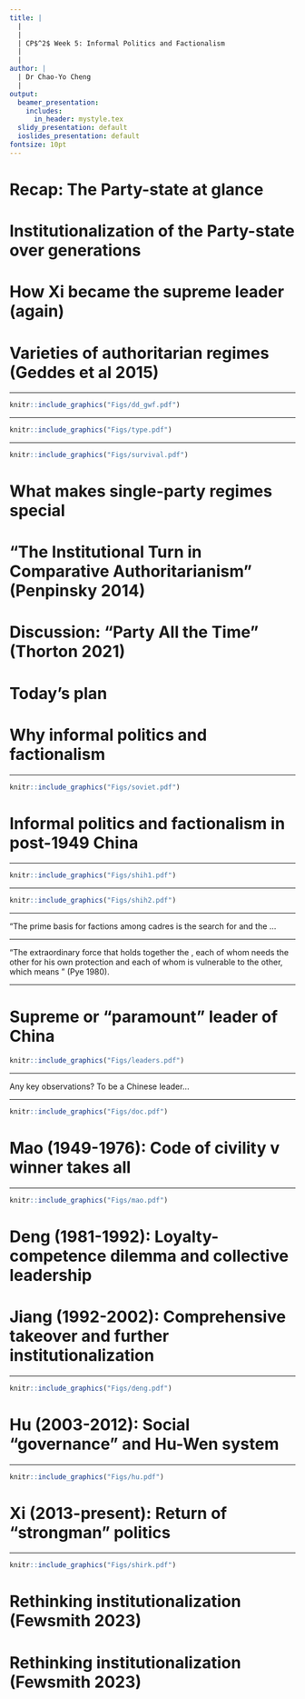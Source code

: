 ```yaml
---
title: |
  | 
  |
  | CP$^2$ Week 5: Informal Politics and Factionalism
  |
  |
author: |
  | Dr Chao-Yo Cheng
  |
output:
  beamer_presentation:
    includes:
      in_header: mystyle.tex
  slidy_presentation: default
  ioslides_presentation: default
fontsize: 10pt
---
```


# Recap: The Party-state at glance

\begin{itemize}
\small
  \item Party-state helps to characterize the Party's ruling position in the Chinese political system
  \begin{itemize}
    \item \textbf{Party committee} is present in every government department and office
    \item The central Party offices "manage" and coordinate different functional government departments (e.g., Propaganda/Publicity and Ministry of Education)
    \item Leading Working Groups reported to the Party center
    \item Key Politburo members leaders also have posts in the government
    \item Key important offices are separately listed but actually the same one (e.g., Central Military Commission)
    \item Key Party and government offices work jointly despite being two different offices (e.g., Central Commission for Discipline Inspection and the Ministry of Supervision)
  \end{itemize}
\end{itemize}

# Institutionalization of the Party-state over generations

\begin{itemize}
  \item Loyalty-competence tradeoff
  \vspace{0.3cm}
  \item Collective leadership
  \vspace{0.3cm}
  \item Political succession
  \vspace{0.1cm}
  \begin{itemize}
    \item Term limit (except the President and Vice-President)
    \item Retirement age
    \item Successor-in-training
    \item Grandpa-designated successor
    \item Comprehensive takeover
  \end{itemize}
\end{itemize}

# How Xi became the supreme leader (again)

\begin{itemize}
\small
  \item \textbf{Summer to Autumn 2022}
  \begin{itemize}
    \item Preparation: Election of delegates for the National Party Congress and the \textbf{Beidaihe} Meeting
    \item Oct 6-22: The 20th \textbf{National Party Congress} convenes to elect the Central Committee
    \item Oct 23: The \textbf{Central Committee} meets to elect the General Secretary, the Politburo and other important central leadership offices
  \end{itemize}
  \vspace{0.2cm}
  \item \textbf{Spring 2023}
  \begin{itemize}
    \item The \textbf{National People's Congress} convenes to elect the \textbf{President} and other important posts
    \item The President appoints the the Premier (or the Prime Minister) of the \textbf{State Council} and confirmed by the National People's Congress
  \end{itemize}
\end{itemize}

# Varieties of authoritarian regimes (Geddes et al 2015)

\begin{itemize}
  \item \textbf{Personalist}: Access to office and fruits of office depends on much more the discretion of an individual leader; not identical with \textbf{monarchy}
  \vspace{0.4cm}
  \item \textbf{Military}: A group of officers (e.g., junta) decides who will rule and exercise some influence on policy; carrying with the seeds of disintegration on their own while elites in other two types of regime have more incentives to cooperate with each other
  \vspace{0.4cm}
  \item \textbf{Single-party} (or hegemonic party): Access to political office and control over policy are dominated by one party, though other parties may legally exist and compete in elections
  \vspace{0.4cm}
  \item \textbf{Mixed} or hybrid
\end{itemize}

---

```r
knitr::include_graphics("Figs/dd_gwf.pdf")
```
\vspace{0.1cm}
\begin{center}
\tiny
\url{https://sites.psu.edu/dictators/}
\end{center}

---

```r
knitr::include_graphics("Figs/type.pdf")
```
\vspace{0.1cm}
\begin{center}
\tiny
\url{https://sites.psu.edu/dictators/}
\end{center}

---

```r
knitr::include_graphics("Figs/survival.pdf")
```

# What makes single-party regimes special

\begin{itemize}
  \item Key to survival is to make sure elite cohesion through rents and economic success (especially in the case of China)
  \vspace{0.3cm}
  \item Single-party regimes favor internal and societal co-optation
  \vspace{0.1cm}
  \begin{itemize}
    \item Party holds organizational capacity to control the career paths of officials, organizes the distribution of benefits to supporters, and mobilizes citizens to show support for party leaders in other ways
    \item Party cadres simply want to hold their offices and tend to stand by to observe the winners of internal struggle
    \item Party has broad basis of popular support and has the institutional and organizational sources to stay responsive and co-opt for greater participation (Ghandi 2008)
  \end{itemize}
  \vspace{0.3cm}
  \item Caveat: Parties with weak external rival and easy rent access (e.g., the Philippines) tend to be divided and collapse (Smith 2005)
\end{itemize}

# "The Institutional Turn in Comparative Authoritarianism" (Penpinsky 2014)

\begin{itemize}
  \item Why institutions matter for authoritarian survival?
  \vspace{0.1cm}
  \begin{itemize}
    \item Institutions are constraints: Elections, parties and legislatures contain factional conflicts while regulating the mobilization of mass support
    \item Institutions are dictator's instruments: They do what their creators want them to do (e.g., co-optation and power distribution) and can be adjusted
  \end{itemize}
  \vspace{0.3cm}
  \item Why institutions are important for the study of comparative authoritarianism
  \vspace{0.1cm}
  \begin{itemize}
    \item Path dependence and increasing returns: Institutions reproduce the political and social order
    \item Institutions shed light on problems of redistribution and policy making that motivate regime behavior
  \end{itemize}
\end{itemize}

# Discussion: "Party All the Time" (Thorton 2021)

\vspace{0.2cm}
\begincols
  \begincol{.4\textwidth}
    \begin{figure}
    \centering
    \includegraphics[scale=0.6]{Figs/thornton_book}
    \end{figure}
  \endcol
  \begincol{.5\textwidth}
  \begin{itemize}
    \item What are some of the key differences between being a ruling party and a revolutionary party?
    \vspace{0.3cm}
    \item How does CCP manage to succeed both as a revolutionary before 1949 and as a ruling party after the PRC was established?
    \vspace{0.3cm}
    \item Why do many authoritarian leaders rule through the party? How do they build their parties?
    \vspace{0.3cm}
  \end{itemize}
  \endcol
\endcols

# Today's plan

\begin{itemize}
  \item Why informal politics and factionalism
  \vspace{0.4cm}
  \item Elite politics in post-1949 China
  \vspace{0.1cm}
  \begin{itemize}
    \item Mao Zedong (1949-1976)
    \item Deng Xiaoping (1978-1989)
    \item Jiang Zemin (1989-2002)
    \item Hu Jintao (2002-2012)
    \item Xi Jinping (2012-present)
  \end{itemize}
  \vspace{0.4cm}
  \item Theoretical reflections and debates: Wanning institutionalization?
\end{itemize}

# Why informal politics and factionalism

\begin{itemize}
  \item The focus of "high" politics in the literature on comparative Communist regimes (Gregory 2009)
  \vspace{0.4cm}
  \item Formal v informal politics: Contending and vague conceptualization
  \vspace{0.1cm}
  \begin{itemize}
    \item Formal: Political activities organized according to the principle of organizational or corporate impersonality; observable and public
    \item Informal: Political activities identified by the elements of face-to-face relationships and exchanges of either traditional or charismatic authority; "behind-the-scene" and implicit
  \end{itemize}
  \vspace{0.2cm}
\end{itemize}

---

```r
knitr::include_graphics("Figs/soviet.pdf")
```

# Informal politics and factionalism in post-1949 China

\begin{itemize}
  \item Andrew Nathan (1973): Factional politics is the core of informal politics; a faction is a vertically organized structure of face-to-face (in contrast to corporate) clientelistic ties between leaders and their followers
  \vspace{0.22cm}
  \item Tsou Tang (1976): The struggle for power has resulted in the victory of one group or a coalition of \textbf{informal} groups (i.e., winner-takes-all)
  \vspace{0.22cm}
  \item Ditmmer and Wu (1995): Chinese politics is \textit{relational}, which can either be \textbf{value-rational} (informal, personal) or \textbf{purpose-rational} (formal, organizational)
  \vspace{0.22cm}
  \item Victor Shih et al (2010): Using biographical characteristics of CC members to measure relative factional influence of the Party's central leaders and their potential contenders and successors
\end{itemize}

---

```r
knitr::include_graphics("Figs/shih1.pdf")
```

---

```r
knitr::include_graphics("Figs/shih2.pdf")
```

---

\vspace{0.2cm}
\begincols
  \begincol{.4\textwidth}
    \begin{figure}
    \centering
    \includegraphics[scale=0.26]{Figs/pye}
    \end{figure}
  \endcol
  \begincol{.5\textwidth}
  "The prime basis for factions among cadres is the search for \textbf{career security} and the \textbf{protection of power}...
  \endcol
\endcols

---

\vspace{0.2cm}
\begincols
  \begincol{.4\textwidth}
    \begin{figure}
    \centering
    \includegraphics[scale=0.26]{Figs/pye}
    \end{figure}
  \endcol
  \begincol{.5\textwidth}
  "The extraordinary force that holds together the \textbf{networks of officials is the intense attraction of mutual dependency in Chinese culture between superiors and subordinates}, each of whom needs the other for his own protection and each of whom is vulnerable to the other, which means \textbf{they both must be loyal to each other}" (Pye 1980).
  \endcol
\endcols

---

# Supreme or "paramount" leader of China

```r
knitr::include_graphics("Figs/leaders.pdf")
```

---

Any key observations? To be a Chinese leader...
\pause
\vspace{0.5cm}
\begin{itemize}
  \item When you joined the Party (and what you have done) matters
  \item What title(s) you held matters
  \item Where you came from matters
  \item Who you worked with also matters
  \item and....?
\end{itemize}

---

```r
knitr::include_graphics("Figs/doc.pdf")
```
\vspace{0.2cm}
\begin{itemize}
  \item Ep 2: The Mao Years, 1949–1976
  \item Ep 3: Born Under the Red Flag, 1976–1997
\end{itemize}

# Mao (1949-1976): Code of civility v winner takes all

\begin{itemize}
\small
  \item Mao managed to obtain dominance within the Party during the Long March (Zunyi Conference) and in the 1940s (Yan'an Rectification Movement), see Gao (2018)
  \vspace{0.2cm}
  \item The revolutionary success granted Mao and senior cadres supreme positions in the central leadership, and yet Mao's power was far from invincible
  \vspace{0.1cm}
  \begin{itemize}
    \item "Gao-Rao" Incident (1954)
    \item Anti-Rightist Campaign (1957)
    \item Great Leap Forward (1958-1962), also the Lushan Conference (1959)
    \item Cultural Revolution (1966-1976) 
  \end{itemize}
  \item Mao's position in the Party became a cult and led to several (violent) episodes of succession crisis: Liu Shaoqi (1968), Lin Biao (1971) and Hua Guofeng (1978)
\end{itemize}

---

```r
knitr::include_graphics("Figs/mao.pdf")
```

# Deng (1981-1992): Loyalty-competence dilemma and collective leadership

\begin{itemize}
\small
  \item Deng managed to defeat Hua and established a "collective" leadership in 1980, consisting of
  \vspace{0.1cm}
  \begin{itemize}
    \item Hu Yaobang: General Secretary of the CPC
    \item Zhao Ziyang: Premier of the State Council
    \item Deng Xiaoping: Chairman of the CPC and PRC Military Commission
  \end{itemize}
  \vspace{0.2cm}
  \item "Institutionalization" and "professionalization" of cadre management and selection system was established
  \vspace{0.2cm}
  \item Overshadowed by factional competition as senior cadres in the \textbf{Central Advisory Commission} could not agree on the market reform, which led to the \textbf{June-Fourth Incident} (1989)
  \vspace{0.2cm}
  \item Deng resigned as Chairman of the CPC and PRC Military Commission in 1990, and yet remained influential thanks to the Yang brothers in PLA
\end{itemize}

# Jiang (1992-2002): Comprehensive takeover and further institutionalization

\begin{itemize}
\small
  \item Jiang was called to take over Zhao from Shanghai before the June-Fourth Incident; despite the senior cadres' nominal support, his power remained precarious
  \vspace{0.2cm}
  \item The 14th Party Congress (1992) is a watershed
  \vspace{0.1cm}
  \begin{itemize}
    \item Deng used his influence in the PLA to "coerce" the consensus among the senior cadres about the market reform as well as retirement (and yet not without sacrifice)
    \item Jiang managed to take over all leading Party and military posts while becoming the "President" of PRC
  \end{itemize}
  \vspace{0.2cm}
  \item Institutionalized succession: "comprehensive takeover" (though not without doubt) and grandpa-designated successor
  \vspace{0.2cm}
  \item Known for his ideas of "Three Represents," which opened the Party's door to entrepreneurs (Dickson 2008)
\end{itemize}

---

```r
knitr::include_graphics("Figs/deng.pdf")
```

# Hu (2003-2012): Social "governance" and Hu-Wen system

\begin{itemize}
\small
  \item Handpicked by Deng and other senior cadres as a "potential" technocrat successor, unlike his predecessors:
  \begin{itemize}
    \item Started working for the Party after 1949
    \item Had an engineering university degree from Tsinghua
    \item Established many important Youth League and local experiences, including the provincial Party secretary of Tibet
  \end{itemize}
  \vspace{0.1cm}
  \item Worked with \textbf{Wen Jiaobao} (the Premier) closely to cope with many governance challenges, such as
  \begin{itemize}
    \item Three Rural Issues (2000s)
    \item SARS outbreak (2002-2004)
    \item Wenchuan earthquake (2008)
    \item Ethnic violence in Tibet (2008) and Xinjiang (2009)
  \end{itemize}
  \vspace{0.1cm}
  \item Never considered as a strong leader ("internal" democracy), as the Party center was fraught with "factional" divisions, such as the Tsinghua Gang, the Youth League gang and the Princelings (Bo 2003)
\end{itemize}

---

```r
knitr::include_graphics("Figs/hu.pdf")
```

# Xi (2013-present): Return of "strongman" politics

\begin{itemize}
  \item Handpicked by Jiang (allegedly) and other senior cadres in Hu's first term; the son of \textbf{Xi Zhongxun}, a key cadre taking active role in the Chinese Communist revolution (1921-1949)
  \vspace{0.3cm}
  \item Smooth "comprehensive takeover" from Hu and was put together with Li Keqiang (Premier)
  \vspace{0.3cm}
  \item Key developments signaling the "rise" of strongman politics
  \vspace{0.1cm}
  \begin{itemize}
    \item Anti-corruption campaigns, many of which involved those close to Jiang -- the Central Inspection Department gained its prominence (Wang Qishan)
    \item Campaign-based governance, with the construction and teaching of Xi Jinping thought (Wang Huning)
    \item Removal of term limits through constitutional amendment (for the President and Vice President) in 2018
  \end{itemize}
\end{itemize}

---

```r
knitr::include_graphics("Figs/shirk.pdf")
```
\vspace{0.2cm}
\begin{center}
\small
"When Xi Jinping took power in 2012, he capitalized on widespread official corruption and open splits in the leadership to make the case for more concentrated power at the top. In the decade following, and to the present day-the eve of the 20th CCP Congress when he intends to claim a third term-he has accumulated greater power than any leader since Mao."
\end{center}

# Rethinking institutionalization (Fewsmith 2023)

\begin{itemize}
  \item Recent developments have pushed against the optimistic view for institutionalization
  \vspace{0.4cm}
  \begin{itemize}
    \item The typical characterization of authoritarian institutions and their contribution to regime durability is not suitable, as authoritarian rule is a "residual" category
    \vspace{0.2cm}
    \item The conventional characterization of the promotion-based incentive mechanism for Chinese officials is questionable
    \vspace{0.2cm}
    \item Factionalism and informal politics remain prevalent and collective leadership may be unstable due to the absence of effective "third-party" enforcement
  \end{itemize}
\end{itemize}

# Rethinking institutionalization (Fewsmith 2023)

\begin{itemize}
  \item China as a Leninist Party regime (Jowitt 1992)
  \vspace{0.1cm}
  \begin{itemize}
    \item Defined by the "correct line" as an organizational characteristic (Yang Xueguang 2022)
    \item The Party "controls" the cadres and a common ideology is enforced on the basis of a correct line
    \item Ideology is an instrument of control and may not have much to do with indoctrination -- signaling v cheap talk
  \end{itemize}
  \vspace{0.3cm}
  \item Institutionalization and balance: "Leninism transforms society and then rules through penetration of the basic social institutions" and "their power is more derived from who they are than from the offices they hold" (?)
\end{itemize}